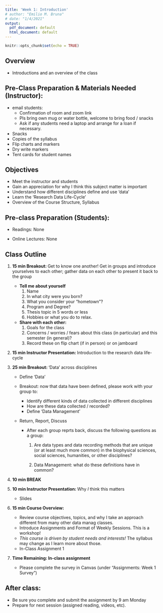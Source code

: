 ```yaml
---
title: 'Week 1: Introduction'
# author: "Emilio M. Bruna"
# date: "1/4/2021"
output:
  pdf_document: default
  html_document: default
---
```


```r
knitr::opts_chunk$set(echo = TRUE)
```

## Overview 

* Introductions and an overview of the class

## Pre-Class Preparation & Materials Needed (Instructor):

* email students: 
    * Confirmation of room and zoom link
    * Pls bring own mug or water bottle, welcome to bring food / snacks
    * Ask if any students need a laptop and arrange for a loan if necessary.
* Snacks
* Copies of the syllabus
* Flip charts and markers
* Dry write markers
* Tent cards for student names

## Objectives

* Meet the instructor and students
* Gain an appreciation for why I think this subject matter is important
* Understand how different disciplines define and use 'data'
* Learn the 'Research Data Life-Cycle'
* Overview of the Course Structure, Syllabus

## Pre-class Preparation (Students):

* Readings: None

* Online Lectures: None

## Class Outline

1)  **15 min Breakout: ** Get to know one another! Get in groups and introduce yourselves to each other; gather data on each other to present it back to the group  

    * **Tell me about yourself**  
         1. Name
         2. In what city were you born?
         3. What you consider your “hometown”?
         4. Program and Degree?
         5. Thesis topic in 5 words or less 
         6. Hobbies or what you do to relax.   
         
         
    * **Share with each other:**  
        1. Goals for the class
        2. Concerns / worries / fears about this class (in particular) and this semester (in general)? 
        3. Record these on flip chart (if in person) or on jamboard   

2) **15 min Instructor Presentation: ** Introduction to the research data life-cycle	

<!-- Walk through the 'old' and 'new' research flow. Be sure to point out that in 'old' data were only in the middle, but in new they are at every step.  End with question “what are data?” to be discussed after a quick break.  break.  -->

3) **25 min Breakout: ** 'Data' across disciplines  

    * Define 'Data' 
    
    * Breakout: now that data have been defined, please work with your group to: 
        * Identify different kinds of data collected in different disciplines 
           <!-- ('disciplines' broadly defined, lets see what groups come up with).  -->
        * How are these data collected / recorded? 
        * Define 'Data Management'
        
    * Return, Report, Discuss
        * After each group reprts back, discuss the following questions as a group: 
            1)  Are data types and data recording methods that are unique (or at least much more common) in the biophysical                sciences, social sciences, humanities, or other disciplines? 
            <!-- Ot is likely that across disciplines the issues and types of data being used are often very similar, but                    there might be some differences (e.g., text corpora from humanities). Also key is to emphasize that a key part of               'data' likely not brought up by the groups is information about how they were recorded, decisions made about how               to code them, corrections, etc. -->
                
            2)  Data Management: what do these definitions have in common?
            
                <!-- Key point: look to see if the definitions include the word "PLAN": managing data requires a PLAN.  This                    will let you segway into...-->

4) **10 min BREAK **

5) **10 min Instructor Presentation: ** Why *I* think this matters

    * Slides
    
      <!-- Examples from “real world” about why data management matters: policy fails, data problems in the news, lost data,         data lost because of outdated media, etc.  -->


6) **15 min Course Overview: **

    * Review course objectives, topics, and why I take an approach different from many other data manag classes.  
    * Introduce Assignments and Format of Weekly Sessions. This is a workshop!  
    * *This course is driven by student needs and interests! *The syllabus may change as I learn more about those.   
    * In-Class Assignment 1  

7) **Time Remaining: In-class assignment**

    * Please complete the survey in Canvas (under "Assignments: Week 1 Survey")

## After class: 

* Be sure you complete and submit the assignment by 9 am Monday  
* Prepare for next session (assigned reading, videos, etc).


